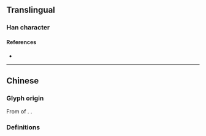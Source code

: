 {{also|偉}}
{{character info}}
==Translingual==

===Han character===
{{Han char|rn=9|rad=人|as=04|sn=6|four=24256|canj=OQS|ids=⿰亻韦}}

====References====
* {{Han ref|kx=0096.121|hdz=10117.150|uh=4F1F|ud=20255}}

----

==Chinese==

===Glyph origin===
From {{w|cursive script (East Asia)|cursive script}} of {{l|zh|偉}}. {{Han simp|偉|f=韋|t=韦}}.

===Definitions===
{{zh-see|偉}}